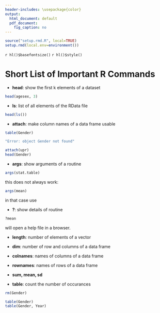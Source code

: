 ```yaml
---
header-includes: \usepackage{color}
output:
  html_document: default
  pdf_document:
    fig_caption: no
---
```


```r
source("setup.rmd.R", local=TRUE)
setup.rmd(local.env=environment())
```
`r hl()$basefontsize()`
`r hl()$style()`

# Short List of Important R Commands

-  **head**: show the first k elements of a dataset

```r
head(agesex, 3)
```

-  **ls**:  list of all elements of the RData file

```r
head(ls())
```


-  **attach**:  make column names of a data frame usable

```r
table(Gender)
```

```r
"Error: object Gender not found"
```


```r
attach(upr)
head(Gender)
```

-  **args**: show arguments of a routine

```r
args(stat.table)
```

this does not always work:

```r
args(mean)
```

in that case use

-  **?**: show details of routine

```r
?mean
```
 will open a help file in a browser.
 
-  **length**: number of elements of a vector
 
-  **dim**: number of row and columns of a data frame

-  **colnames**:  names of columns of a data frame

-  **rownames**:  names of rows of a data frame

-  **sum, mean, sd**

-  **table**:  count the number of occurances

```r
rm(Gender)
```


```r
table(Gender)
table(Gender, Year)
```



